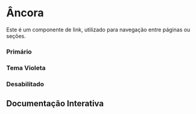 

<Meta of={Story} />

#  Âncora
Este é um componente de link, utilizado para navegação entre páginas ou seções.

### Primário
<Canvas of={Story.Primary} />

### Tema Violeta
<Canvas of={Story.Violet} />

### Desabilitado
<Canvas of={Story.Disabled} />

## Documentação Interativa
<Primary />
<Controls />